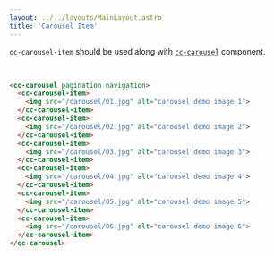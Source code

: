 ```yaml
---
layout: ../../layouts/MainLayout.astro
title: 'Carousel Item'
---
```


`cc-carousel-item` should be used along with [`cc-carousel`](/components/carousel) component.

<ComponentPreview
  client:load
  component='
    <cc-carousel pagination navigation>
      <cc-carousel-item>
        <img src="/carousel/01.jpg" alt="carousel demo image 1">
      </cc-carousel-item>
      <cc-carousel-item>
        <img src="/carousel/02.jpg" alt="carousel demo image 2">
      </cc-carousel-item>
      <cc-carousel-item>
        <img src="/carousel/03.jpg" alt="carousel demo image 3">
      </cc-carousel-item>
      <cc-carousel-item>
        <img src="/carousel/04.jpg" alt="carousel demo image 4">
      </cc-carousel-item>
      <cc-carousel-item>
        <img src="/carousel/05.jpg" alt="carousel demo image 5">
      </cc-carousel-item>
      <cc-carousel-item>
        <img src="/carousel/06.jpg" alt="carousel demo image 6">
      </cc-carousel-item>
    </cc-carousel>
  '
  style="padding: 1rem;"
/>

```html
<cc-carousel pagination navigation>
  <cc-carousel-item>
    <img src="/carousel/01.jpg" alt="carousel demo image 1">
  </cc-carousel-item>
  <cc-carousel-item>
    <img src="/carousel/02.jpg" alt="carousel demo image 2">
  </cc-carousel-item>
  <cc-carousel-item>
    <img src="/carousel/03.jpg" alt="carousel demo image 3">
  </cc-carousel-item>
  <cc-carousel-item>
    <img src="/carousel/04.jpg" alt="carousel demo image 4">
  </cc-carousel-item>
  <cc-carousel-item>
    <img src="/carousel/05.jpg" alt="carousel demo image 5">
  </cc-carousel-item>
  <cc-carousel-item>
    <img src="/carousel/06.jpg" alt="carousel demo image 6">
  </cc-carousel-item>
</cc-carousel>
```